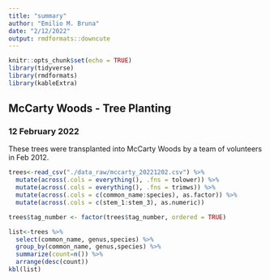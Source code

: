 ```yaml
---
title: "summary"
author: "Emilio M. Bruna"
date: "2/12/2022"
output: rmdformats::downcute
---
```


```r
knitr::opts_chunk$set(echo = TRUE)
library(tidyverse)
library(rmdformats)
library(kableExtra)
```

## McCarty Woods - Tree Planting 
### 12 February 2022

These trees were transplanted into McCarty Woods by a team of volunteers in Feb 2012.


```r

trees<-read_csv("./data_raw/mccarty_20221202.csv") %>% 
  mutate(across(.cols = everything(), .fns = tolower)) %>% 
  mutate(across(.cols = everything(), .fns = trimws)) %>% 
  mutate(across(.cols = c(common_name:species), as.factor)) %>% 
  mutate(across(.cols = c(stem_1:stem_3), as.numeric))

trees$tag_number <- factor(trees$tag_number, ordered = TRUE)

list<-trees %>% 
  select(common_name, genus,species) %>% 
  group_by(common_name, genus,species) %>% 
  summarize(count=n()) %>% 
  arrange(desc(count))
kbl(list)
```


